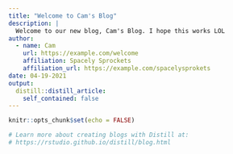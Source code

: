 ```yaml
---
title: "Welcome to Cam's Blog"
description: |
  Welcome to our new blog, Cam's Blog. I hope this works LOL
author:
  - name: Cam  
    url: https://example.com/welcome
    affiliation: Spacely Sprockets
    affiliation_url: https://example.com/spacelysprokets
date: 04-19-2021
output:
  distill::distill_article:
    self_contained: false
---
```


```r
knitr::opts_chunk$set(echo = FALSE)

# Learn more about creating blogs with Distill at:
# https://rstudio.github.io/distill/blog.html

```


